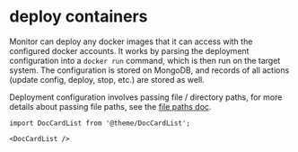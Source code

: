 # deploy containers

Monitor can deploy any docker images that it can access with the configured docker accounts.
It works by parsing the deployment configuration into a `docker run` command, which is then run on the target system.
The configuration is stored on MongoDB, and records of all actions (update config, deploy, stop, etc.) are stored as well.

Deployment configuration involves passing file / directory paths, for more details about passing file paths, see the [file paths doc](/file-paths).

```mdx-code-block
import DocCardList from '@theme/DocCardList';

<DocCardList />
```
